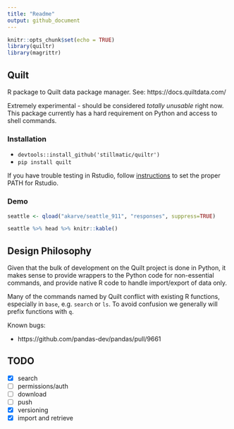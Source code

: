 ```yaml
---
title: "Readme"
output: github_document
---
```


```r
knitr::opts_chunk$set(echo = TRUE)
library(quiltr)
library(magrittr)
```

## Quilt

R package to Quilt data package manager. See: https://docs.quiltdata.com/

Extremely experimental - should be considered *totally unusable* right now. This package currently has a hard requirement on Python and access to shell commands.

### Installation

* `devtools::install_github('stillmatic/quiltr')`
* `pip install quilt`
<!-- * `devtools::install_github('apache/spark', ref='master', subdir='R/pkg')` -->

If you have trouble testing in Rstudio, follow [instructions](https://stackoverflow.com/questions/31121645/rstudio-shows-a-different-path-variable) to set the proper PATH for Rstudio.

### Demo

```r
seattle <- qload("akarve/seattle_911", "responses", suppress=TRUE)
```

```r
seattle %>% head %>% knitr::kable()
```

## Design Philosophy

Given that the bulk of development on the Quilt project is done in Python, it makes sense to provide wrappers to the Python code for non-essential commands, and provide native R code to handle import/export of data only.

Many of the commands named by Quilt conflict with existing R functions, especially in `base`, e.g. `search` or `ls`. To avoid confusion we generally will prefix functions with `q`. 

Known bugs:

* https://github.com/pandas-dev/pandas/pull/9661


## TODO

* [X] search
* [ ] permissions/auth
* [ ] download
* [ ] push
* [X] versioning
* [X] import and retrieve 
